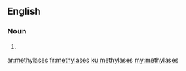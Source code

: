 ==English==

===Noun===
{{head|en|plural}}

# {{plural of|methylase|lang=en|nocat=1}}

[[ar:methylases]]
[[fr:methylases]]
[[ku:methylases]]
[[my:methylases]]
